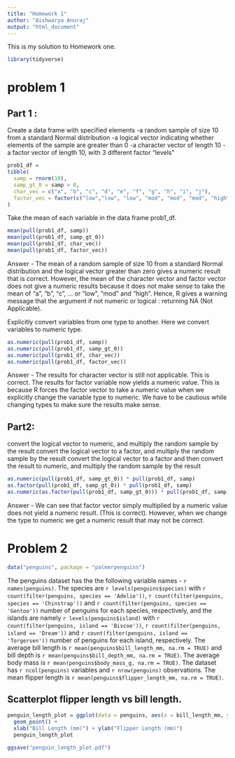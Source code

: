 ```yaml
---
title: "Homework 1"
author: "Aishwarya Anuraj"
output: "html_document"
---
```


This is my solution to Homework one.

```r
library(tidyverse)
```

# problem 1 

## Part 1 :

Create a data frame with specified elements 
-a random sample of size 10 from a standard Normal distribution
-a logical vector indicating whether elements of the sample are greater than 0
-a character vector of length 10
-a factor vector of length 10, with 3 different factor “levels”

```r
prob1_df =
tibble(
  samp = rnorm(10),
  samp_gt_0 = samp > 0, 
  char_vec = c("a", "b", "c", "d", "e", "f", "g", "h", "i", "j"),
  factor_vec = factor(c("low","low", "low", "mod", "mod", "mod", "high", "high", "high", "high"))
)
```

Take the mean of each variable in the data frame prob1_df.

```r
mean(pull(prob1_df, samp)) 
mean(pull(prob1_df, samp_gt_0))
mean(pull(prob1_df, char_vec))
mean(pull(prob1_df, factor_vec))
```

Answer - The mean of a random sample of size 10 from a standard Normal distribution and the logical vector greater than zero gives a numeric result that is correct. However, the mean of the character vector and factor vector does not give a numeric results because it does not make sense to take the mean of "a", "b", "c", ... or "low", "mod" and "high". Hence, R gives a warning message that the argument if not numeric or logical : returning NA (Not Applicable). 

Explicitly convert variables from one type to another. Here we convert variables to numeric type. 

```r
as.numeric(pull(prob1_df, samp)) 
as.numeric(pull(prob1_df, samp_gt_0)) 
as.numeric(pull(prob1_df, char_vec)) 
as.numeric(pull(prob1_df, factor_vec)) 
```

Answer - The results for character vector is still not applicable. This is correct. The results for factor variable now yields a numeric value. This is because R forces the factor vector to take a numeric value when we explicitly change the variable type to numeric. We have to be cautious while changing types to make sure the results make sense. 

## Part2:

convert the logical vector to numeric, and multiply the random sample by the result
convert the logical vector to a factor, and multiply the random sample by the result
convert the logical vector to a factor and then convert the result to numeric, and multiply the random sample by the result

```r
as.numeric(pull(prob1_df, samp_gt_0)) * pull(prob1_df, samp)
as.factor(pull(prob1_df, samp_gt_0)) * pull(prob1_df, samp)
as.numeric(as.factor(pull(prob1_df, samp_gt_0))) * pull(prob1_df, samp)
```

Answer - We can see that factor vector simply multiplied by a numeric value does not yield a numeric result. (This is correct). However, when we change the type to numeric we get a numeric result that may not be correct. 

# Problem 2 

```r
data("penguins", package = "palmerpenguins")
```

The penguins dataset has the the following variable names - `r names(penguins)`. The species are `r levels(penguins$species)` with `r count(filter(penguins, species == 'Adelie'))`, `r count(filter(penguins, species == 'Chinstrap'))` and `r count(filter(penguins, species == 'Gentoo'))` number of penguins for each species, respectively, and the islands are namely `r levels(penguins$island)` with `r count(filter(penguins, island == 'Biscoe'))`, `r count(filter(penguins, island == 'Dream'))` and `r count(filter(penguins, island == 'Torgersen'))` number of penguins for each island, respectively. The average bill length is `r mean(penguins$bill_length_mm, na.rm = TRUE)` and bill depth is `r mean(penguins$bill_depth_mm, na.rm = TRUE)`. The average body mass is `r mean(penguins$body_mass_g, na.rm = TRUE)`. The dataset has `r ncol(penguins)` variables and `r nrow(penguins)` observations. The mean flipper length is `r mean(penguins$flipper_length_mm, na.rm = TRUE)`. 

## Scatterplot flipper length vs bill length. 

```r
penguin_length_plot = ggplot(data = penguins, aes(x = bill_length_mm, y = flipper_length_mm, color = species)) +
  geom_point() +
  xlab("Bill Length (mm)") + ylab("Flipper Length (mm)")
  penguin_length_plot

ggsave("penguin_length_plot.pdf")
```

